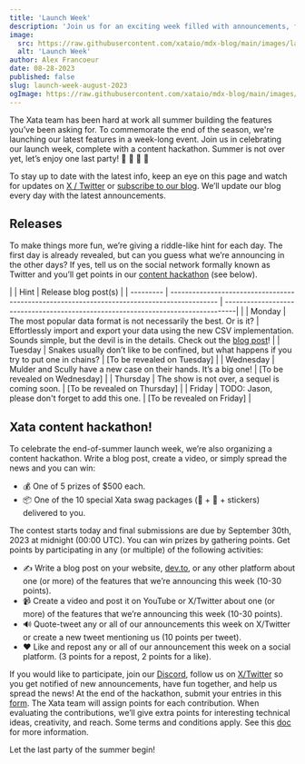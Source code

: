 ```yaml
---
title: 'Launch Week'
description: 'Join us for an exciting week filled with announcements, fun activities, and a chance to win prizes!'
image:
  src: https://raw.githubusercontent.com/xataio/mdx-blog/main/images/launch-week.jpg
  alt: 'Launch Week'
author: Alex Francoeur
date: 08-28-2023
published: false
slug: launch-week-august-2023
ogImage: https://raw.githubusercontent.com/xataio/mdx-blog/main/images/launch-week-og.jpg
---
```


The Xata team has been hard at work all summer building the features you’ve been asking for. To commemorate the end of the season, we're launching our latest features in a week-long event. Join us in celebrating our launch week, complete with a content hackathon. Summer is not over yet, let’s enjoy one last party! 🎉 🎊 🥳 🍾

To stay up to date with the latest info, keep an eye on this page and watch for updates on [X / Twitter](https://twitter.com/xata) or [subscribe to our blog](https://xata.io/blog#subscribe-blog). We’ll update our blog every day with the latest announcements.

## Releases

To make things more fun, we’re giving a riddle-like hint for each day. The first day is already revealed, but can you guess what we’re announcing in the other days? If yes, tell us on the social network formally known as Twitter and you’ll get points in our [content hackathon](#xata-content-hackathon-!) (see below).

| | Hint | Release blog post(s) |
| --------- | ------------------------------------------------------------------------------------------- | ---------------------------------------------------------------------------------| |
| Monday | The most popular data format is not necessarily the best. Or is it? | Effortlessly import and export your data using the new CSV implementation. Sounds simple, but the devil is in the details. Check out the [blog post](/blog/csv-import-export)! |
| Tuesday | Snakes usually don’t like to be confined, but what happens if you try to put one in chains? | \[To be revealed on Tuesday] |
| Wednesday | Mulder and Scully have a new case on their hands. It’s a big one! | \[To be revealed on Wednesday] |
| Thursday | The show is not over, a sequel is coming soon. | \[To be revealed on Thursday] |
| Friday | TODO: Jason, please don't forget to add this one. | \[To be revealed on Friday] |

## Xata content hackathon!

To celebrate the end-of-summer launch week, we’re also organizing a content hackathon. Write a blog post, create a video, or simply spread the news and you can win:

- 💰 One of 5 prizes of $500 each.
- 📦 One of the 10 special Xata swag packages (🧢 + 👕 + stickers) delivered to you.

The contest starts today and final submissions are due by September 30th, 2023 at midnight (00:00 UTC). You can win prizes by gathering points. Get points by participating in any (or multiple) of the following activities:

- ✍️ Write a blog post on your website, [dev.to](http://dev.to), or any other platform about one (or more) of the features that we’re announcing this week (10-30 points).
- 📹 Create a video and post it on YouTube or X/Twitter about one (or more) of the features that we’re announcing this week (10-30 points).
- 🔊 Quote-tweet any or all of our announcements this week on X/Twitter or create a new tweet mentioning us (10 points per tweet).
- ❤️ Like and repost any or all of our announcement this week on a social platform. (3 points for a repost, 2 points for a like).

If you would like to participate, join our [Discord](https://xata.io/discord), follow us on [X/Twitter](https://twitter.com/xata) so you get notified of new announcements, have fun together, and help us spread the news! At the end of the hackathon, submit your entries in this [form](https://5i8caik7lja.typeform.com/to/dF0SUISW). The Xata team will assign points for each contribution. When evaluating the contributions, we’ll give extra points for interesting technical ideas, creativity, and reach. Some terms and conditions apply. See this [doc](https://docs.google.com/document/d/1pcRjSnXyq_RZvD9_UPH5tH5rduuEVcZw2N5Rh6MKj0Q/edit?usp=sharing) for more information.

Let the last party of the summer begin!

